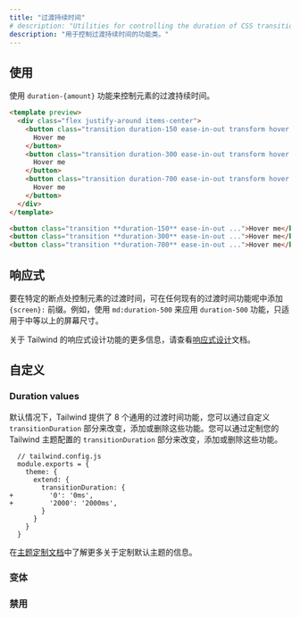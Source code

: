 ```yaml
---
title: "过渡持续时间"
# description: "Utilities for controlling the duration of CSS transitions."
description: "用于控制过渡持续时间的功能类。"
---
```




<!-- ## Usage -->
## 使用

<!-- Use the `duration-{amount}` utilities to control an element's transition-duration. -->
使用 `duration-{amount}` 功能来控制元素的过渡持续时间。

```html emerald
<template preview>
  <div class="flex justify-around items-center">
    <button class="transition duration-150 ease-in-out transform hover:scale-125 bg-emerald-600 text-white font-semibold py-3 px-6 rounded-md">
      Hover me
    </button>
    <button class="transition duration-300 ease-in-out transform hover:scale-125 bg-emerald-600 text-white font-semibold py-3 px-6 rounded-md">
      Hover me
    </button>
    <button class="transition duration-700 ease-in-out transform hover:scale-125 bg-emerald-600 text-white font-semibold py-3 px-6 rounded-md">
      Hover me
    </button>
  </div>
</template>

<button class="transition **duration-150** ease-in-out ...">Hover me</button>
<button class="transition **duration-300** ease-in-out ...">Hover me</button>
<button class="transition **duration-700** ease-in-out ...">Hover me</button>
```

<!-- ## Responsive -->
## 响应式

<!-- To control an element's transition-duration at a specific breakpoint, add a `{screen}:` prefix to any existing transition-duration utility. For example, use `md:duration-500` to apply the `duration-500` utility at only medium screen sizes and above. -->

<!-- For more information about Tailwind's responsive design features, check out the [Responsive Design](/docs/responsive-design) documentation. -->
要在特定的断点处控制元素的过渡时间，可在任何现有的过渡时间功能呢中添加 `{screen}:` 前缀。例如，使用 `md:duration-500` 来应用 `duration-500` 功能，只适用于中等以上的屏幕尺寸。

关于 Tailwind 的响应式设计功能的更多信息，请查看[响应式设计](/docs/responsive-design)文档。

<!-- ## Customizing -->
## 自定义

### Duration values

<!-- By default Tailwind provides eight general purpose transition-duration utilities. You change, add, or remove these by customizing the `transitionDuration` section of your Tailwind theme config. -->
默认情况下，Tailwind 提供了 8 个通用的过渡时间功能，您可以通过自定义 `transitionDuration` 部分来改变，添加或删除这些功能。您可以通过定制您的 Tailwind 主题配置的 `transitionDuration` 部分来改变，添加或删除这些功能。

```diff-js
  // tailwind.config.js
  module.exports = {
    theme: {
      extend: {
        transitionDuration: {
+         '0': '0ms',
+         '2000': '2000ms',
        }
      }
    }
  }
```

<!-- Learn more about customizing the default theme in the [theme customization documentation](/docs/theme#customizing-the-default-theme). -->
在[主题定制文档](/docs/theme#-5)中了解更多关于定制默认主题的信息。

<!-- ### Variants -->
### 变体

<Variants plugin="transitionDuration" name="transition-duration" />

<!-- ### Disabling -->
### 禁用

<Disabling plugin="transitionDuration" name="transition-duration" />
